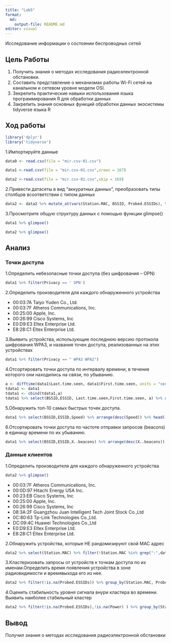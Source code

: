 ```yaml
---
title: "Lab5"
format:
  md:
    output-file: README.md
editor: visual
---
```


Исследование информации о состоянии беспроводных сетей

## Цель Работы

1.  Получить знания о методах исследования радиоэлектронной обстановки.
2.  Составить представление о механизмах работы Wi-Fi сетей на канальном и сетевом уровне модели OSI.
3.  Зекрепить практические навыки использования языка программирования R для обработки данных
4.  Закрепить знания основных функций обработки данных экосистемы tidyverse языка R

## Ход работы

```r
library('dplyr')
library('tidyverse')
```

1.Импортируйте данные

```r
data0 <- read.csv(file = "mir.csv-01.csv")

```

```r
data1 <-read.csv(file = "mir.csv-01.csv",nrows = 167)
```

```r
data2 <-read.csv(file = "mir.csv-01.csv",skip = 169)

```

2.Привести датасеты в вид "аккуратных данных", преобразовать типы столбцов всоответствии с типом данных

```r
data2 <- data2 %>% mutate_at(vars(Station.MAC, BSSID, Probed.ESSIDs), trimws) %>% mutate_at(vars(Station.MAC, BSSID, Probed.ESSIDs), na_if, "")
```

3.Просмотрите общую структуру данных с помощью функции glimpse()

```r
data1 %>% glimpse()

```

```r
data2 %>% glimpse()

```

## Анализ

### Точки доступа

1.Определить небезопасные точки доступа (без шифрования -- OPN)

```r
data1 %>% filter(Privacy == ' OPN')
```

2.Определить производителя для каждого обнаруженного устройства

-   00:03:7A Taiyo Yuden Co., Ltd.
-   00:03:7F Atheros Communications, Inc.
-   00:25:00 Apple, Inc.
-   00:26:99 Cisco Systems, Inc
-   E0:D9:E3 Eltex Enterprise Ltd.
-   E8:28:C1 Eltex Enterprise Ltd.

3.Выявить устройства, использующие последнюю версию протокола шифрования WPA3, и названия точек доступа, реализованных на этих устройствах

```r
data1 %>% filter(Privacy == " WPA3 WPA2")
```

4.Отсортировать точки доступа по интервалу времени, в течение которого они находились на связи, по убыванию.

```r
a <- difftime(data1$Last.time.seen, data1$First.time.seen, units = "secs")
tdata1 <- data1
tdata1 <- cbind(tdata1,a)
tdata1 %>% select(BSSID,ESSID, Last.time.seen,First.time.seen, a) %>% arrange(desc(a))
```

5.Обнаружить топ-10 самых быстрых точек доступа.

```r
data1 %>% select(BSSID,ESSID,Speed) %>% arrange(desc(Speed)) %>% head(10)
```

6.Отсортировать точки доступа по частоте отправки запросов (beacons) в единицу времени по их убыванию.

```r
data1 %>% select(BSSID,ESSID,X..beacons) %>% arrange(desc(X..beacons))
```

### Данные клиентов

1.Определить производителя для каждого обнаруженного устройства

```r
data2 %>% glimpse()
```

-   00:03:7F Atheros Communications, Inc.
-   00:0D:97 Hitachi Energy USA Inc.
-   00:23:EB Cisco Systems, Inc
-   00:25:00 Apple, Inc.
-   00:26:99 Cisco Systems, Inc
-   08:3A:2F Guangzhou Juan Intelligent Tech Joint Stock Co.,Ltd
-   0C:80:63 Tp-Link Technologies Co.,Ltd.
-   DC:09:4C Huawei Technologies Co.,Ltd
-   E0:D9:E3 Eltex Enterprise Ltd.
-   E8:28:C1 Eltex Enterprise Ltd.

2.Обнаружить устройства, которые НЕ рандомизируют свой MAC адрес

```r
data2 %>% select(Station.MAC) %>% filter(!Station.MAC %in% grep(":",data2$Station.MAC, value = TRUE))
```

3.Кластеризовать запросы от устройств к точкам доступа по их именам.Определить время появления устройства в зоне радиовидимости и времявыхода его из нее.

```r
data2 %>% filter(!is.na(Probed.ESSIDs)) %>% group_by(Station.MAC, Probed.ESSIDs) %>%  summarise("first" = min(First.time.seen), "last" = max(Last.time.seen), Power)
```

4.Оценить стабильность уровня сигнала внури кластера во времени. Выявить наиболее стабильный кластер

```r
data2 %>% filter(!is.na(Probed.ESSIDs),!is.na(Power) ) %>% group_by(Station.MAC) %>%  summarise("first" = min(First.time.seen), "last" = max(Last.time.seen), Power) %>% arrange(desc(Power)) %>% head(1)
```

## Вывод

Получил знания о методах исследования радиоэлектронной обстановки
